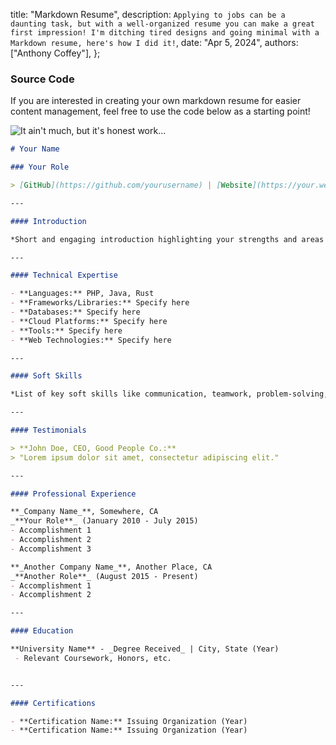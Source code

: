   title: "Markdown Resume",
  description: `Applying to jobs can be a daunting task, but with a well-organized resume you can make a great first impression! I'm ditching tired designs and going minimal with a Markdown resume, here's how I did it!`,
  date: "Apr 5, 2024",
  authors: ["Anthony Coffey"],
};

<Resume />

### Source Code

If you are interested in creating your own markdown resume for easier content management, feel free to use the code below as a starting point!

<Image src={honestWork} alt="It ain't much, but it's honest work..."  />

```markdown
# Your Name

### Your Role

> [GitHub](https://github.com/yourusername) | [Website](https://your.website) | [LinkedIn](https://www.linkedin.com/in/yourusername/)

---

#### Introduction

*Short and engaging introduction highlighting your strengths and areas of expertise.*

---

#### Technical Expertise

- **Languages:** PHP, Java, Rust
- **Frameworks/Libraries:** Specify here
- **Databases:** Specify here
- **Cloud Platforms:** Specify here
- **Tools:** Specify here
- **Web Technologies:** Specify here

---

#### Soft Skills

*List of key soft skills like communication, teamwork, problem-solving, etc.*

---

#### Testimonials

> **John Doe, CEO, Good People Co.:**
> "Lorem ipsum dolor sit amet, consectetur adipiscing elit."

---

#### Professional Experience

**_Company Name_**, Somewhere, CA
_**Your Role**_ (January 2010 - July 2015)
- Accomplishment 1
- Accomplishment 2
- Accomplishment 3

**_Another Company Name_**, Another Place, CA
_**Another Role**_ (August 2015 - Present)
- Accomplishment 1
- Accomplishment 2

---

#### Education

**University Name** - _Degree Received_ | City, State (Year)
 - Relevant Coursework, Honors, etc.


---

#### Certifications

- **Certification Name:** Issuing Organization (Year)
- **Certification Name:** Issuing Organization (Year)

```
